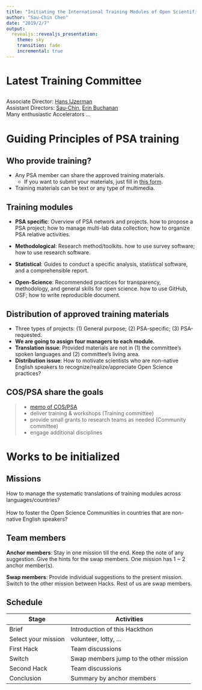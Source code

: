 ```yaml
---
title: "Initiating the International Training Modules of Open Scientific Practices"
author: "Sau-Chin Chen"
date: "2019/2/7"
output: 
  revealjs::revealjs_presentation:
    theme: sky
    transition: fade
    incremental: true
---
```


# Latest Training Committee

## 

Associate Director: [Hans IJzerman](http://www.hansijzerman.org/)<br>
Assistant Directors: [Sau-Chin](http://scchen.com/), [Erin Buchanan](https://www.aggieerin.com/)<br>
Many enthusiastic Accelerators ...

# Guiding Principles of PSA training

## Who provide training?

- Any PSA member can share the approved training materials. 
    - If you want to submit your materials, just fill in [this form](https://docs.google.com/forms/d/1zkzqmedS_MWvGufwdoIUoOKvGRxf4-psCPJVFA35TH4/viewform?edit_requested=true).
- Training materials can be text or any type of multimedia.

## Training modules

- **PSA specific**: Overview of PSA network and projects. how to propose a PSA project; how to manage multi-lab data collection; how to organize PSA relative activities.

- **Methodological**: Research method/toolkits. how to use survey software; how to use research software.

- **Statistical**: Guides to conduct a specific analysis, statistical software, and a comprehensible report.

- **Open-Science**: Recommended practices for transparency, methodology, and general skills for open science. how to use GitHub, OSF; how to write reproducible document. 

## Distribution of approved training materials

- Three types of projects: (1) General purpose; (2)  PSA-specific; (3) PSA-requested.
- **We are going to assign four managers to each module.**
- **Translation issue**: Provided materials are not in (1) the committee's spoken languages and (2) committee's living area.
- **Distribution issue**: How to motivate scientists who are non-native English speakers to recognize/realize/appreciate Open Science practices?

## COS/PSA share the goals

>- [memo of COS/PSA](https://docs.google.com/document/d/1IBQ7r6Fku-qdf0NsBVEBB9agnXdduSZqjl5uGn7pk18/edit?usp=sharing)
>- deliver training & workshops (Training committee)
>- provide small grants to research teams as needed (Community committee)
>- engage additional disciplines

# Works to be initialized

## Missions

How to manage the systematic translations of training modules across languages/countries?<br>
<br>
How to foster the Open Science Communities in countries that are non-native English speakers?

## Team members

**Anchor members**: Stay in one mission till the end. Keep the note of any suggestion. Give the hints for the swap members. One mission has 1 ~ 2 anchor member(s).

**Swap members**: Provide individual suggestions to the present mission. Switch to the other mission between Hacks. Rest of us are swap members.

## Schedule

|Stage|Activities|
|---|---|
|Brief|Introduction of this Hackthon|
|Select your mission|volunteer, lotty, ...|
|First Hack|Team discussions|
|Switch|Swap members jump to the other mission|
|Second Hack|Team discussions|
|Conclusion|Summary by anchor members|